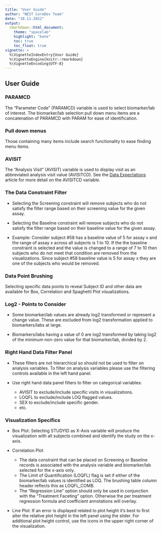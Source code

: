 ```yaml
---
title: "User Guide"
author: "NEST CoreDev Team"
date: "10.11.2022"
output:
  rmarkdown::html_document:
    theme: "spacelab"
    highlight: "kate"
    toc: true
    toc_float: true
vignette: >
  %\VignetteIndexEntry{User Guide}
  %\VignetteEngine{knitr::rmarkdown}
  %\VignetteEncoding{UTF-8}
---
```


## User Guide



### PARAMCD 
The "Parameter Code" (PARAMCD) variable is used to select biomarker/lab of interest. The biomarker/lab selection pull down menu items are a concatenation of PARAMCD with PARAM for ease of identification.

### Pull down menus
Those containing many items include search functionality to ease finding menu items.

### AVISIT
The "Analysis Visit" (AVISIT) variable is used to display visit as an abbreviated analysis visit value (AVISITCD). See the [Data Expectations]() article for more detail on the AVISITCD variable.

### The Data Constraint Filter

- Selecting the Screening constraint will remove subjects who do not satisfy the filter range based on their screening value for the given assay.

- Selecting the Baseline constraint will remove subjects who do not satisfy the filter range based on their baseline value for the given assay.

- Example: Consider subject #58 has a baseline value of 5 for assay x and the range of assay x across all subjects is 1 to 10. 
             If the the baseline constraint is selected and the value is changed to a range of 7 to 10 then subjects who do not meet
             that condition are removed from the visualizations. Since subject #58 baseline value is 5 for assay x they are one of the 
             subjects who would be removed.

### Data Point Brushing
Selecting specific data points to reveal Subject ID and other data are available for Box, Correlation and Spaghetti Plot visualizations.

### Log2 -  Points to Consider

- Some biomarker/lab values are already log2 transformed or represent a change value. These are excluded from log2 transformation applied to biomarkers/labs
  at large.

- Biomarkers/labs having a value of 0 are log2 transformed by taking log2 of the minimum non-zero value for that biomarker/lab, divided by 2.

### Right Hand Data Filter Panel

- These filters are not hierarchical so should not be used to filter on analysis variables. 
    To filter on analysis variables please use the filtering controls available in the left hand panel.

- Use right hand data panel filters to filter on categorical variables:
  - AVISIT to exclude/include specific visits in visualizations.
  - LOQFL to exclude/include LOQ flagged values.
  - SEX to exclude/include specific gender.
  - etc.

### Visualization Specifics
  
- Box Plot: Selecting STUDYID as X-Axis variable will produce the visualization with all subjects combined and identify the study on the x-axis.

- Correlation Plot
  - The data constraint that can be placed on Screening or Baseline records is associated with the analysis variable and biomarker/lab
    selected for the x-axis only.
  - The Limit of Quantification (LOQFL) flag is set if either of the biomarker/lab values is identified as LOQ. The brushing table column header reflects this as LOQFL_COMB.
  - The "Regression Line" option should only be used in conjunction with the "Treatment Faceting" option. Otherwise the per treatment regression formula and coefficient annotations will overlay.

- Line Plot: If an error is displayed related to plot height it's best to first alter the relative plot height in the left panel using the slider. For additional plot height control, use the icons in the upper right corner of the visualization.
